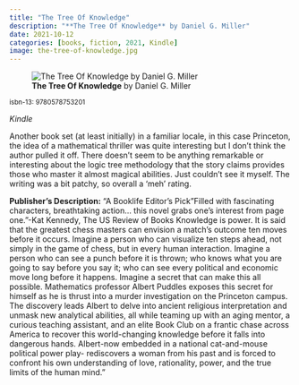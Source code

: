 ```yaml
---
title: "The Tree Of Knowledge"
description: "**The Tree Of Knowledge** by Daniel G. Miller"
date: 2021-10-12
categories: [books, fiction, 2021, Kindle]
image: the-tree-of-knowledge.jpg
---
```

![**The Tree Of Knowledge** by Daniel G. Miller](the-tree-of-knowledge.jpg){fig-align="left"}

<sup>isbn-13: 9780578753201</sup>

*Kindle*

Another book set (at least initially) in a familiar locale, in this case
Princeton, the idea of a mathematical thriller was quite interesting but I
don't think the author pulled it off. There doesn't seem to be anything
remarkable or interesting about the logic tree methodology that the story
claims provides those who master it almost magical abilities. Just couldn't
see it myself. The writing was a bit patchy, so overall a 'meh' rating. 

**Publisher's Description:**
"A Booklife Editor's Pick "Filled with fascinating characters, breathtaking
action... this novel grabs one's interest from page one."-Kat Kennedy, The
US Review of Books Knowledge is power. It is said that the greatest chess
masters can envision a match's outcome ten moves before it occurs. Imagine
a person who can visualize ten steps ahead, not simply in the game of
chess, but in every human interaction. Imagine a person who can see a punch
before it is thrown; who knows what you are going to say before you say it;
who can see every political and economic move long before it happens.
Imagine a secret that can make this all possible. Mathematics professor
Albert Puddles exposes this secret for himself as he is thrust into a
murder investigation on the Princeton campus. The discovery leads Albert to
delve into ancient religious interpretation and unmask new analytical
abilities, all while teaming up with an aging mentor, a curious teaching
assistant, and an elite Book Club on a frantic chase across America to
recover this world-changing knowledge before it falls into dangerous hands.
Albert-now embedded in a national cat-and-mouse political power play-
rediscovers a woman from his past and is forced to confront his own
understanding of love, rationality, power, and the true limits of the human
mind."